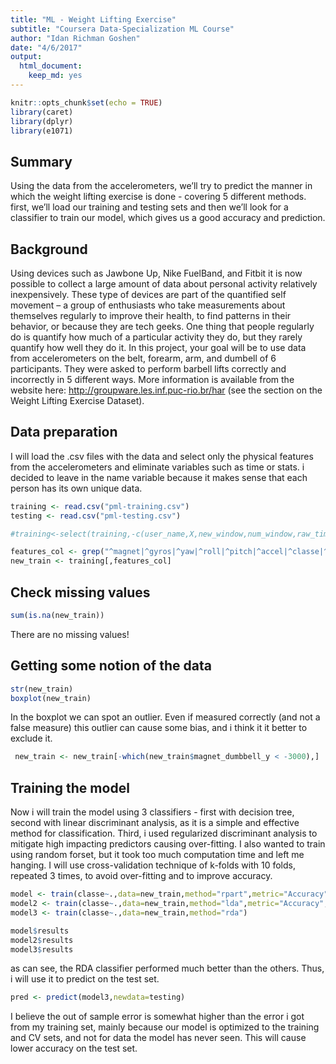 ```yaml
---
title: "ML - Weight Lifting Exercise"
subtitle: "Coursera Data-Specialization ML Course"
author: "Idan Richman Goshen"
date: "4/6/2017"
output: 
  html_document: 
    keep_md: yes
---
```


```r
knitr::opts_chunk$set(echo = TRUE)
library(caret)
library(dplyr)
library(e1071)
```

## Summary
Using the data from the accelerometers, we'll try to predict the manner in which the weight lifting exercise is done - covering 5 different methods.
first, we'll load our training and testing sets and then we'll look for a classifier to train our model, which gives us a good accuracy and prediction. 

## Background
Using devices such as Jawbone Up, Nike FuelBand, and Fitbit it is now possible to collect a large amount of data about personal activity relatively inexpensively. These type of devices are part of the quantified self movement – a group of enthusiasts who take measurements about themselves regularly to improve their health, to find patterns in their behavior, or because they are tech geeks. One thing that people regularly do is quantify how much of a particular activity they do, but they rarely quantify how well they do it. In this project, your goal will be to use data from accelerometers on the belt, forearm, arm, and dumbell of 6 participants. They were asked to perform barbell lifts correctly and incorrectly in 5 different ways. More information is available from the website here: <http://groupware.les.inf.puc-rio.br/har> (see the section on the Weight Lifting Exercise Dataset).

## Data preparation
I will load the .csv files with the data and select only the physical features from the accelerometers and eliminate variables such as time or stats. i decided to leave in the name variable because it makes sense that each person has its own unique data.
```r
training <- read.csv("pml-training.csv")
testing <- read.csv("pml-testing.csv")

#training<-select(training,-c(user_name,X,new_window,num_window,raw_timestamp_part_1,raw_timestamp_part_2,cvtd_timestamp))

features_col <- grep("^magnet|^gyros|^yaw|^roll|^pitch|^accel|^classe|^user",names(training))
new_train <- training[,features_col]

```

## Check missing values
```r
sum(is.na(new_train))
```

There are no missing values!

## Getting some notion of the data
```r
str(new_train)
boxplot(new_train)
```

In the boxplot we can spot an outlier. Even if measured correctly (and not a false measure) this outlier can cause some bias, and i think it it better to exclude it.

``` r
 new_train <- new_train[-which(new_train$magnet_dumbbell_y < -3000),]
```

## Training the model

Now i will train the model using 3 classifiers - first with decision tree, second with linear discriminant analysis, as it is a simple and effective method for classification. Third, i used regularized discriminant analysis to mitigate high impacting predictors causing over-fitting. I also wanted to train using random forset, but it took too much computation time and left me hanging.
I will use cross-validation technique of k-folds with 10 folds, repeated 3 times, to avoid over-fitting and to improve accuracy.

```r
model <- train(classe~.,data=new_train,method="rpart",metric="Accuracy",trControl=trainControl(method="repeatedcv", number=10, repeats=3))
model2 <- train(classe~.,data=new_train,method="lda",metric="Accuracy",trControl=trainControl(method="repeatedcv", number=10, repeats=3))
model3 <- train(classe~.,data=new_train,method="rda")

model$results
model2$results
model3$results
```

as can see, the RDA classifier performed much better than the others.
Thus, i will use it to predict on the test set.

``` r
pred <- predict(model3,newdata=testing)
```

I believe the out of sample error is somewhat higher than the error i got from my training set, mainly because our model is optimized to the training and CV sets, and not for data the model has never seen. This will cause lower accuracy on the test set.
